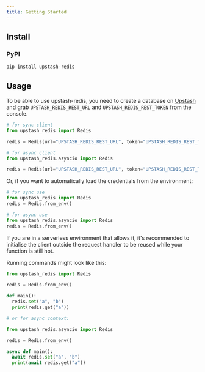```yaml
---
title: Getting Started
---
```


## Install

### PyPI

```bash
pip install upstash-redis
```

## Usage

To be able to use upstash-redis, you need to create a database on
[Upstash](https://console.upstash.com/) and grab `UPSTASH_REDIS_REST_URL` and
`UPSTASH_REDIS_REST_TOKEN` from the console.

```python
# for sync client
from upstash_redis import Redis

redis = Redis(url="UPSTASH_REDIS_REST_URL", token="UPSTASH_REDIS_REST_TOKEN")

# for async client
from upstash_redis.asyncio import Redis

redis = Redis(url="UPSTASH_REDIS_REST_URL", token="UPSTASH_REDIS_REST_TOKEN")
```

Or, if you want to automatically load the credentials from the environment:

```python
# for sync use
from upstash_redis import Redis
redis = Redis.from_env()

# for async use
from upstash_redis.asyncio import Redis
redis = Redis.from_env()
```

If you are in a serverless environment that allows it, it's recommended to
initialise the client outside the request handler to be reused while your
function is still hot.

Running commands might look like this:

```python
from upstash_redis import Redis

redis = Redis.from_env()

def main():
  redis.set("a", "b")
  print(redis.get("a"))

# or for async context:

from upstash_redis.asyncio import Redis

redis = Redis.from_env()

async def main():
  await redis.set("a", "b")
  print(await redis.get("a"))
```
